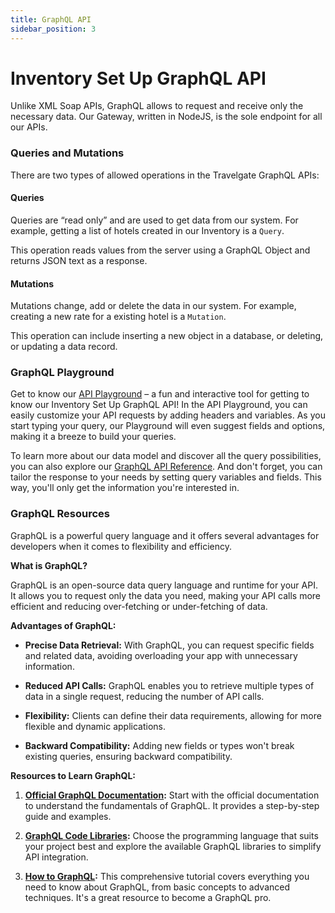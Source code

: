 ```yaml
---
title: GraphQL API
sidebar_position: 3
---
```


# Inventory Set Up GraphQL API

Unlike XML Soap APIs, GraphQL allows to request and receive only the necessary data. Our Gateway, written in NodeJS, is the sole endpoint for all our APIs.

### Queries and Mutations

There are two types of allowed operations in the Travelgate GraphQL APIs:

#### Queries

Queries are “read only” and are used to get data from our system. For example, getting a list of hotels created in our Inventory is a `Query`.

This operation reads values from the server using a GraphQL Object and returns JSON text as a response.

#### Mutations

Mutations change, add or delete the data in our system. For example, creating a new rate for a existing hotel is a `Mutation`.

This operation can include inserting a new object in a database, or deleting, or updating a data record.

### GraphQL Playground

Get to know our [API Playground](/playground/) – a fun and interactive tool for getting to know our Inventory Set Up GraphQL API! In the API Playground, you can easily customize your API requests by adding headers and variables. As you start typing your query, our Playground will even suggest fields and options, making it a breeze to build your queries. 

To learn more about our data model and discover all the query possibilities, you can also explore our [GraphQL API Reference](/api/). And don't forget, you can tailor the response to your needs by setting query variables and fields. This way, you'll only get the information you're interested in.

### GraphQL Resources

GraphQL is a powerful query language and it offers several advantages for developers when it comes to flexibility and efficiency.

**What is GraphQL?**

GraphQL is an open-source data query language and runtime for your API. It allows you to request only the data you need, making your API calls more efficient and reducing over-fetching or under-fetching of data.

**Advantages of GraphQL:**

- **Precise Data Retrieval:** With GraphQL, you can request specific fields and related data, avoiding overloading your app with unnecessary information.

- **Reduced API Calls:** GraphQL enables you to retrieve multiple types of data in a single request, reducing the number of API calls.

- **Flexibility:** Clients can define their data requirements, allowing for more flexible and dynamic applications.

- **Backward Compatibility:** Adding new fields or types won't break existing queries, ensuring backward compatibility.

**Resources to Learn GraphQL:**

1. **[Official GraphQL Documentation](https://graphql.org/learn/):** Start with the official documentation to understand the fundamentals of GraphQL. It provides a step-by-step guide and examples.

2. **[GraphQL Code Libraries](https://graphql.org/code/):** Choose the programming language that suits your project best and explore the available GraphQL libraries to simplify API integration.

3. **[How to GraphQL](https://www.howtographql.com/):** This comprehensive tutorial covers everything you need to know about GraphQL, from basic concepts to advanced techniques. It's a great resource to become a GraphQL pro.
